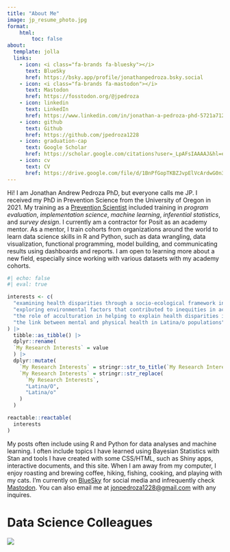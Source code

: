 ```yaml
---
title: "About Me"
image: jp_resume_photo.jpg
format:
    html:
        toc: false
about:
  template: jolla
  links:
    - icon: <i class="fa-brands fa-bluesky"></i>
      text: BlueSky
      href: https://bsky.app/profile/jonathanpedroza.bsky.social
    - icon: <i class="fa-brands fa-mastodon"></i>
      text: Mastodon
      href: https://fosstodon.org/@jpedroza
    - icon: linkedin
      text: LinkedIn
      href: https://www.linkedin.com/in/jonathan-a-pedroza-phd-5721a7120/
    - icon: github
      text: Github
      href: https://github.com/jpedroza1228
    - icon: graduation-cap
      text: Google Scholar
      href: https://scholar.google.com/citations?user=_LpAFsIAAAAJ&hl=en&oi=ao
    - icon: cv
      text: CV
      href: https://drive.google.com/file/d/1BnPfGopTKBZJvpElVcArdwG0n3xsI-mK/view?usp=sharing
---
```


Hi! I am Jonathan Andrew Pedroza PhD, but everyone calls me JP. I received my PhD in Prevention Science from the University of Oregon in 2021. My training as a [Prevention Scientist](https://www.npscoalition.org/prevention-science) included training in *program evaluation*, *implementation science*, *machine learning*, *inferential statistics*, and *survey design*. I currently am a contractor for Posit as an academy mentor. As a mentor, I train cohorts from organizations around the world to learn data science skills in R and Python, such as data wrangling, data visualization, functional programming, model building, and communicating results using dashboards and reports. I am open to learning more about a new field, especially since working with various datasets with my academy cohorts.

```r
#| echo: false
#| eval: true

interests <- c(
  "examining health disparities through a socio-ecological framework in Latina/o populations",
  "exploring environmental factors that contributed to inequities in access to and engagement in health behaviors",
  "the role of acculturation in helping to explain health disparities in Latina/o populations",
  "the link between mental and physical health in Latina/o populations"
) |> 
  tibble::as_tibble() |> 
  dplyr::rename(
  `My Research Interests` = value
  ) |> 
  dplyr::mutate(
    `My Research Interests` = stringr::str_to_title(`My Research Interests`),
    `My Research Interests` = stringr::str_replace(
      `My Research Interests`,
      "Latina/O",
      "Latina/o"
    )
  )

reactable::reactable(
  interests
)
```

My posts often include using R and Python for data analyses and machine learning. I often include topics I have learned using Bayesian Statistics with Stan and tools I have created with some CSS/HTML, such as Shiny apps, interactive documents, and this site. When I am away from my computer, I enjoy roasting and brewing coffee, hiking, fishing, cooking, and playing with my cats. I'm currently on [BlueSky](https://bsky.app/profile/jonathanpedroza.bsky.social) for social media and infrequently check [Mastodon](https://fosstodon.org/@jpedroza). You can also email me at <a href="mailto:jonpedroza1228@gmail.com"> jonpedroza1228\@gmail.com</a> with any inquires.

# Data Science Colleagues

![](cats_working.jpg)